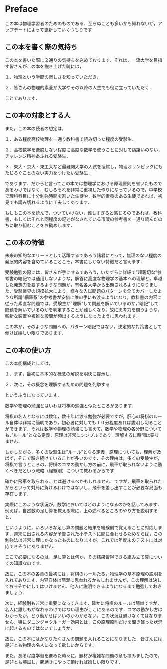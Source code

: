 # Preface {.unnumbered}

この本は物理学習者のためのものである．至らぬことも多いかも知れないが，アップデートによって更新していくつもりです．

## この本を書く際の気持ち

この本を書いた際に２通りの気持ちを込めております．それは，一流大学を目指す皆さんがこの本を説き上げた暁には，

１．物理という学問の楽しさを知っていただき，

２．皆さんの物理的素養が大学やその以降の人生でも役に立っていただく．

ことであります．

## この本の対象とする人

また，この本の読者の想定は，

１．ある程度高校物理を一通り教科書で読み切った程度の受験生．

２．高校数学を逸脱しない程度に高度な数学を使うことに対して躊躇いのない，チャレンジ精神あふれる受験生．

３．東大・京大・東工大など最難関大学の入試を凌駕し，物理オリンピックにもたじろぐことのない実力をつけたい受験生．

であります．だからと言ってこの本では物理学における原理原則を省いたものであるわけではなく，むしろそれを非常に重視した作りになっているので，中学校で理科科目に十分勉強時間を割いた生徒や，数学的素養のある生徒であれば，初見でも読み切れるように工夫してあります．

もしもこの本を読んで，ついていけない，難しすぎると感じるのであれば，教科書，もしくはそれと同程度の記述がなされている市販の参考書を一通り読んだのちに取り組むことをお勧めします．

## この本の特徴

未来の知的なエリートとして活躍するであろう諸君にとって，無理のない程度の発展的内容を含めていることこそ，本書にしかない特徴だと言えます．

受験勉強の際には，皆さんが手にするであろう，いたずらに詳細で”超親切な”参考書の暗記では通用しないような，解答に高度な物理学の基本への理解と，卓越した発想力を要するような問題が，有名各大学から出題されるようになりました．受験業界の規模拡大により，様々な入試問題のパターンを全てカバーしたような所謂”網羅系”の参考書が安価に誰の手にも渡るようになり，教科書の内容に従った素直な問題では，受験生が”理解”して問題を解いているのか，”暗記”して問題を解いているのかを判定することが難しくなり，故に思考力を問うような，斬新な装置や複雑な設問が頻出するようになったように思われます．

この本が，そのような問題への，パターン暗記ではない，決定的な対策書として働けば嬉しい限りであります．

## この本の使い方

この本能構成としては，

１．まず，最初に基本的な概念の解説を明快に提示し，

２．次に，その概念を理解するための問題を列挙する

というふうになっています．

数学や物理の勉強とはいわば将棋の勉強と似たところがあります．

将棋の名人となるには数年，数十年に渡る勉強が必要ですが，肝心の将棋のルール自体は非常に簡明であり，初心者に対しても１０分程度あれば説明し切ることができます．それは数学や物理の勉強にも言えて，数学や物理の各分野についても，”ルール”となる定義，原理は非常にシンプルであり，理解するに時間は要りません．

しかしながら，多くの受験生は”ルール”となる定義，原理についても，理解が及ばず，そこで躓き続けていることが多いのです．その理由は，多くの受験生が，将棋で言うところの，将棋のコマの動かし方の前に，飛車が取られないように動くべきだという戦略（経験則）について教わるからです．

確かに飛車を取られることは避けるべかもしれません．ですが，飛車を取られたからといって対局に負けるわけではないし，飛車を差し出すことが必要な局面も存在します．

実際にこのような状況が，数学においてはどのようになるのかを話してみます．例えば，自然数の足し算を教える際に，上の述べるところのやり方を説明すると，

\begin{align*}
1+1&=2\\
12+37&=49\\
423+109&=532\\
9861+3685&=13546
\end{align*}

というように，いろいろな足し算の問題と結果を経験則で覚えることに対応します．週末に出される内容が予告された小テストに間に合わせるためならば，この勉強法は非常に理にかなったものになりますが，これでは年度末のテストには対応できそうにありません．

ここで必要になるのは，足し算とは何か，その結果習得できる組み立て算についての知識なのです．

故に，この本の各章の最初には，将棋のルールたる，物理学の基本原理の説明を入れてあります．内容自体は簡潔に思われるかもしれませんが，この理解は決しておろそかにしてはいけません．他人に説明できるようになるまで勉強しておきましょう．

次に，経験則も非常に重要になってきます．確かに将棋のルールは簡単ですが，名人に誰しもがなれるわけではない理由がここにあるのです．コマの動かし方はわかったが，どう動かせばいいのかわからない，この状況は避けなくてはなりません．特にダニング＝クルーガー効果とは，この原理原則だけを聞き齧った状況に起きるものではないでしょうか．

故に，この本にはかなりたくさんの問題を入れることになりました．皆さんには是非とも物理の名人になって欲しいからです．

また，ある程度学習を進めた時々に，題材が複雑な問題の章も挟みましたので，是非とも腕試し，腕磨きにやって頂ければ嬉しい限りです．


